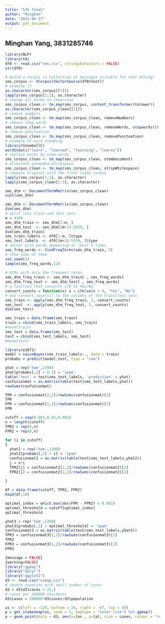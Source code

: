 ```yaml
---
title: "535 final"
author: "Minghan"
date: "2023-04-27"
output: pdf_document
---
```


## Minghan Yang, 3831285746


```r
library(NLP)
library(tm)  
df0 <- read.csv("sms.csv", stringsAsFactors = FALSE)
str(df0)
```
```r
# build a corpus (a collection of messages suitable for text mining)
sms_corpus <- VCorpus(VectorSource(df0$text))
# examine it
as.character(sms_corpus[[1]])
lapply(sms_corpus[1:2], as.character)
# change all words to lowercase
sms_corpus_clean <- tm_map(sms_corpus, content_transformer(tolower))
as.character(sms_corpus_clean[[1]])
# remove numbers
sms_corpus_clean <- tm_map(sms_corpus_clean, removeNumbers)
# remove stop words
sms_corpus_clean <- tm_map(sms_corpus_clean, removeWords, stopwords())
# remove punctuation
sms_corpus_clean <- tm_map(sms_corpus_clean, removePunctuation)
# example of word stemming
library(SnowballC)
wordStem(c("learn", "learned", "learning", "learns"))
# replace words by stem words
sms_corpus_clean <- tm_map(sms_corpus_clean, stemDocument)
# eliminate unneeded whitespace
sms_corpus_clean <- tm_map(sms_corpus_clean, stripWhitespace)
# compare original with the final clean corpus
lapply(sms_corpus[1:3], as.character)
lapply(sms_corpus_clean[1:3], as.character)
```

```r
sms_dtm <- DocumentTermMatrix(sms_corpus_clean)
ncol(sms_dtm)
```

```r
sms_dtm <- DocumentTermMatrix(sms_corpus_clean)
dim(sms_dtm)
# split into train and test sets
m = 4169
sms_dtm_train <- sms_dtm[1:m, ]
sms_dtm_test  <- sms_dtm[(m+1):5559, ]
dim(sms_dtm_train)
sms_train_labels <- df0[1:m, ]$type
sms_test_labels  <- df0[(m+1):5559, ]$type
# vector with words appearing at least 5 times
sms_freq_words <- findFreqTerms(sms_dtm_train, 5)
# show some of them
set.seed(2)
sample(sms_freq_words,12)
     
# DTMs with only the frequent terms
sms_dtm_freq_train <- sms_dtm_train[ , sms_freq_words]
sms_dtm_freq_test <- sms_dtm_test[ , sms_freq_words]
# a function that converts 1/0 to Yes/No
convert_counts = function(x) x = ifelse(x > 0, "Yes", "No")
# Use convert_counts() to the columns of the train/test sets
sms_train <- apply(sms_dtm_freq_train, 2, convert_counts)
sms_test  <- apply(sms_dtm_freq_test, 2, convert_counts)
dim(sms_test)
```


```r
sms_train = data.frame(sms_train)
train = cbind(sms_train_labels, sms_train)
#head(train)
sms_test = data.frame(sms_test)
test = cbind(sms_test_labels, sms_test)
#head(test)
```

```r
library(e1071)
model = naiveBayes(sms_train_labels~., data = train)
probabs = predict(model,test, type = "raw")

yhat = rep('ham',1390)
yhat[probabs[,2] > 0.5] = 'spam'
table('test' = test$sms_test_labels, 'prediction' = yhat)
confusionmat = as.matrix(table(test$sms_test_labels,yhat))
rowSums(confusionmat)
```
```r
TPR = confusionmat[2,2]/rowSums(confusionmat)[2]
TPR
FPR = confusionmat[1,2]/rowSums(confusionmat)[1]
FPR
```

```r
cutoff = seq(0.001,0.92,0.001)
n = length(cutoff)
TPR2 = rep(0,n)
FPR2 = rep(0,n)

for (i in cutoff)
{
  yhat2 = rep('ham',1390)
  yhat2[probabs[,2] > i] = 'spam'
  confusionmat2 = as.matrix(table(test$sms_test_labels,yhat2))
  j = n*i
  TPR2[j] = confusionmat2[2,2]/rowSums(confusionmat2)[2]
  FPR2[j] = confusionmat2[1,2]/rowSums(confusionmat2)[1]
  
}

df = data.frame(cutoff, TPR2, FPR2)
head(df,10)

```
```r
optimal_index = which.max(abs(FPR - FPR2) < 0.002)
optimal_threshold = cutoff[optimal_index]
optimal_threshold
```
```r
yhat3 = rep('ham',1390)
yhat3[probabs[,2] > optimal_threshold] = 'spam'
confusionmat3 = as.matrix(table(test$sms_test_labels,yhat3))
TPR3 = confusionmat3[2,2]/rowSums(confusionmat3)[2]
TPR3
FPR3 = confusionmat3[1,2]/rowSums(confusionmat3)[1]
FPR3
```

```r
{message = FALSE} 
{warning=FALSE}
library("ggmap")
library("dplyr")
library("ggplot2")
d3 <- read.csv("usmap.csv")
# ignore counties with small number of cases
d3 = d3[d3$cases > 22,]
# cases per 100000 residents
d3$cases = 100000*d3$cases/d3$population
```


```r
us <- c(left = -125, bottom = 24, right = -67, top = 49)
p = get_stamenmap(us, zoom = 5, maptype = "toner-lite") %>% ggmap() 
p + geom_point(data = d3, aes(x=lon , y=lat, size = cases, colour = "red", alpha = 0.5))

```




